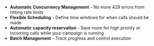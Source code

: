 - **Automatic Concurrency Management** - No more 429 errors from hitting rate limits
- **Flexible Scheduling** - Define time windows for when calls should be made
- **Automatic capacity reservation** - Save room for high priority or incoming calls while your campaign is running
- **Batch Management** - Track progress and control execution
